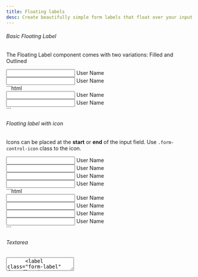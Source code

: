 ```yaml
---
title: Floating labels
desc: Create beautifully simple form labels that float over your input fields.
---
```


###### Basic Floating Label

The Floating Label component comes with two variations: Filled and Outlined

<Example>
  <div slot="preview" class="not-prose grid items-center gap-3 sm:grid-cols-2">
    <div class="form-floating form-field">
      <input type="text" id="floatingInput" class="form-control-fill" placeholder=" " />
      <label class="form-label" for="floatingInput">User Name</label>
    </div>
    <div class="form-floating form-field">
      <input type="text" id="floatingInputOutline" class="form-control" placeholder=" " />
      <label class="form-label" for="floatingInputOutline">User Name</label>
    </div>
  </div>
  <div slot="code">
    ```html
    <div class="form-floating form-field">
      <input type="text" id="floatingInput" class="form-control-fill" placeholder=" " />
      <label class="form-label" for="floatingInput">
        User Name
      </label>
    </div>
    <div class="form-floating form-field">
      <input type="text" id="floatingInputOutline" class="form-control" placeholder=" " />
      <label class="form-label" for="floatingInputOutline">
        User Name
      </label>
    </div>
    ```
  </div>
</Example>

###### Floating label with icon

Icons can be placed at the **start** or **end** of the input field. Use `.form-control-icon` class to the icon.

<Example>
  <div slot="preview" class="not-prose grid items-center gap-3 sm:grid-cols-2">
    <div class="input-group-icon">
      <span class="icon-[material-symbols--calendar-today-outline-rounded] form-control-icon-start"></span>
      <div class="form-floating form-field">
        <input type="text" class="form-control-fill" id="floatingLabelIcon" placeholder=" " />
        <label class="form-label" for="floatingLabelIcon">User Name</label>
      </div>
    </div>
    <div class="input-group-icon">
      <span class="icon-[material-symbols--calendar-today-outline-rounded] form-control-icon-start"></span>
      <div class="form-floating form-field">
        <input type="text" class="form-control" id="floatingLabelOutlineIcon" />
        <label class="form-label" for="floatingLabelOutlineIcon">User Name</label>
      </div>
    </div>
    <div class="input-group-icon">
      <span class="icon-[material-symbols--calendar-today-outline-rounded] form-control-icon-end"></span>
      <div class="form-floating form-field">
        <input type="text" class="form-control-fill" id="floatingLabelIconEnd" placeholder=" " />
        <label class="form-label" for="floatingLabelIconEnd">User Name</label>
      </div>
    </div>
    <div class="input-group-icon">
      <span class="icon-[material-symbols--calendar-today-outline-rounded] form-control-icon-end"></span>
      <div class="form-floating form-field">
        <input type="text" class="form-control" id="floatingLabelOutlineIconEnd" placeholder=" " />
        <label class="form-label" for="floatingLabelOutlineIconEnd">User Name</label>
      </div>
    </div>
  </div>
  <div slot="code">
    ```html
    <div class="input-group-icon">
      <span class="icon-[material-symbols--calendar-today-outline-rounded] form-control-icon-start"></span>
      <div class="form-floating form-field">
        <input type="text" class="form-control-fill" id="floatingLabelIcon" placeholder=" " />
        <label class="form-label" for="floatingLabelIcon">
          User Name
        </label>
      </div>
    </div>
    <div class="input-group-icon">
      <span class="icon-[material-symbols--calendar-today-outline-rounded] form-control-icon-start"></span>
      <div class="form-floating form-field">
        <input type="text" class="form-control" id="floatingLabelOutlineIcon" />
        <label class="form-label" for="floatingLabelOutlineIcon">
          User Name
        </label>
      </div>
    </div>
    <div class="input-group-icon">
      <span class="icon-[material-symbols--calendar-today-outline-rounded] form-control-icon-end"></span>
      <div class="form-floating form-field">
        <input type="text" class="form-control-fill" id="floatingLabelIconEnd" placeholder=" " />
        <label class="form-label" for="floatingLabelIconEnd">
          User Name
        </label>
      </div>
    </div>
    <div class="input-group-icon">
      <span class="icon-[material-symbols--calendar-today-outline-rounded] form-control-icon-end"></span>
      <div class="form-floating form-field">
        <input type="text" class="form-control" id="floatingLabelOutlineIconEnd" placeholder=" " />
        <label class="form-label" for="floatingLabelOutlineIconEnd">
          User Name
        </label>
      </div>
    </div>
    ```
  </div>
</Example>

###### Textarea

<Example>
  <div slot="preview" class="not-prose grid items-center gap-3 sm:grid-cols-2">
    <div class="form-floating form-field">
      <textarea type="text" class="form-control-fill" id="floatingTextarea" placeholder=" " />
      <label class="form-label" for="floatingTextarea">Message</label>
    </div>
    <div class="form-floating form-field">
      <textarea type="text" class="form-control" id="floatingTextareaOutline" placeholder=" " />
      <label class="form-label" for="floatingTextareaOutline">Message</label>
    </div>
  </div>
  <div slot="code">
    ```html
    <div class="form-floating form-field">
      <textarea type="text" class="form-control-fill" id="floatingTextarea" placeholder=" " />
      <label class="form-label" for="floatingTextarea">
        Message
      </label>
    </div>
    <div class="form-floating form-field">
      <textarea type="text" class="form-control" id="floatingTextareaOutline" placeholder=" " />
      <label class="form-label" for="floatingTextareaOutline">
        Message
      </label>
    </div>
    ```
  </div>
</Example>

###### Sizing

Set heights using classes like <code>.form-control-sm</code> and <code>.form-control-lg</code> for small and large input field. Default is medium.

<Example>
  <div slot="preview" class="not-prose grid items-center gap-3 sm:grid-cols-3">
    <div class="form-floating form-field">
      <input type="text" id="floatingInputSmall" class="form-control-fill form-control-sm" placeholder=" " />
      <label class="form-label" for="floatingInputSmall">Size Small</label>
    </div>
    <div class="form-floating form-field">
      <input type="text" id="floatingInputMedium" class="form-control-fill" placeholder=" " />
      <label class="form-label" for="floatingInputMedium">Size Medium</label>
    </div>
    <div class="form-floating form-field">
      <input type="text" id="floatingInputLarge" class="form-control-fill form-control-lg" placeholder=" " />
      <label class="form-label" for="floatingInputLarge">Size Large</label>
    </div>
    <div class="form-floating form-field">
      <input type="text" id="floatingInputOutlineSmall" class="form-control form-control-sm" placeholder=" " />
      <label class="form-label" for="floatingInputOutlineSmall">Size Small</label>
    </div>
    <div class="form-floating form-field">
      <input type="text" id="floatingInputOutlineMedium" class="form-control" placeholder=" " />
      <label class="form-label" for="floatingInputOutlineMedium">Size Medium</label>
    </div>
    <div class="form-floating form-field">
      <input type="text" id="floatingInputOutlineLarge" class="form-control form-control-lg" placeholder=" " />
      <label class="form-label" for="floatingInputOutlineLarge">Size Large</label>
    </div>
  </div>
  <div slot="code">
    ```html
    <div class="form-floating form-field">
      <input type="text" id="floatingInputSmall" class="form-control-fill form-control-sm" placeholder=" " />
      <label class="form-label" for="floatingInputSmall">
        Size Small
      </label>
    </div>
    <div class="form-floating form-field">
      <input type="text" id="floatingInputMedium" class="form-control-fill" placeholder=" " />
      <label class="form-label" for="floatingInputMedium">
        Size Medium
      </label>
    </div>
    <div class="form-floating form-field">
      <input type="text" id="floatingInputLarge" class="form-control-fill form-control-lg" placeholder=" " />
      <label class="form-label" for="floatingInputLarge">
        Size Large
      </label>
    </div>
    <div class="form-floating form-field">
      <input type="text" id="floatingInputOutlineSmall" class="form-control form-control-sm" placeholder=" " />
      <label class="form-label" for="floatingInputOutlineSmall">
        Size Small
      </label>
    </div>
    <div class="form-floating form-field">
      <input type="text" id="floatingInputOutlineMedium" class="form-control" placeholder=" " />
      <label class="form-label" for="floatingInputOutlineMedium">
        Size Medium
      </label>
    </div>
    <div class="form-floating form-field">
      <input type="text" id="floatingInputOutlineLarge" class="form-control form-control-lg" placeholder=" " />
      <label class="form-label" for="floatingInputOutlineLarge">
        Size Large
      </label>
    </div>
    ```
  </div>
</Example>

###### Color Variants

Different colors become visible while the input is focused. By default, the input field uses the **primary** color. Use additional utility classes to modify the focus color. Like:

- **`.form-control-secondary`**
- **`.form-control-success`**

<Example>
  <div slot="preview" class="not-prose grid items-center gap-3 sm:grid-cols-2">
    <div class="form-floating form-field">
      <input type="text" id="floatingInputSecondary" class="form-control-fill form-control-secondary" placeholder=" " />
      <label class="form-label" for="floatingInputSecondary">User Name</label>
    </div>
    <div class="form-floating form-field">
      <input type="text" id="floatingInputSuccess" class="form-control-fill form-control-success" placeholder=" " />
      <label class="form-label" for="floatingInputSuccess">User Name</label>
    </div>
    <div class="form-floating form-field">
      <input type="text" id="outlineSecondary" class="form-control form-control-secondary" placeholder=" " />
      <label class="form-label" for="outlineSecondary">User Name</label>
    </div>
    <div class="form-floating form-field">
      <input type="text" id="outlineSuccess" class="form-control form-control-success" placeholder=" " />
      <label class="form-label" for="outlineSuccess">User Name</label>
    </div>
  </div>
  <div slot="code">
    ```html
    <div class="form-floating form-field">
      <input type="text" id="floatingInputSecondary" class="form-control-fill form-control-secondary" placeholder=" " />
      <label class="form-label" for="floatingInputSecondary">
        User Name
      </label>
    </div>
    <div class="form-floating form-field">
      <input type="text" id="floatingInputSuccess" class="form-control-fill form-control-success" placeholder=" " />
      <label class="form-label" for="floatingInputSuccess">
        User Name
      </label>
    </div>
    <div class="form-floating form-field">
      <input type="text" id="outlineSecondary" class="form-control form-control-secondary" placeholder=" " />
      <label class="form-label" for="outlineSecondary">
        User Name
      </label>
    </div>
    <div class="form-floating form-field">
      <input type="text" id="outlineSuccess" class="form-control form-control-success" placeholder=" " />
      <label class="form-label" for="outlineSuccess">
        User Name
      </label>
    </div>
    ```
  </div>
</Example>

###### Disabled

<Example>
  <div slot="preview" class="not-prose grid items-center gap-3 sm:grid-cols-2">
    <div class="form-floating form-field">
      <input type="text" id="floatingInputDisabled" class="form-control-fill" placeholder=" " disabled />
      <label class="form-label" for="floatingInputDisabled">User Name</label>
    </div>
    <div class="form-floating form-field">
      <input type="text" id="inputOutlineDisabled" class="form-control" placeholder=" " disabled />
      <label class="form-label" for="inputOutlineDisabled">User Name</label>
    </div>
  </div>
  <div slot="code">
    ```html
    <div class="form-floating form-field">
      <input type="text" id="floatingInputDisabled" class="form-control-fill" placeholder=" " disabled />
      <label class="form-label" for="floatingInputDisabled">
        User Name
      </label>
    </div>
    <div class="form-floating form-field">
      <input type="text" id="inputOutlineDisabled" class="form-control" placeholder=" " disabled />
      <label class="form-label" for="inputOutlineDisabled">
        User Name
      </label>
    </div>
    ```
  </div>
</Example>

###### Validation

Indicate validation states by adding the `.is-invalid` class to input fields. This highlights the input field when invalid or requiring user attention.

<Example>
  <div slot="preview" class="not-prose grid items-center gap-3 sm:grid-cols-2">
    <div class="form-floating form-field">
      <input type="text" id="floatingInput" class="form-control-fill is-invalid" value="Hello world" placeholder=" " />
      <label class="form-label" for="floatingInput">User Name</label>
    </div>
    <div class="form-floating form-field">
      <input
        type="text"
        id="floatingInputOutline"
        class="form-control is-invalid"
        value="Hello world"
        placeholder=" "
      />
      <label class="form-label" for="floatingInputOutline">User Name</label>
    </div>
  </div>
  <div slot="code">
    ```html
    <div class="form-floating form-field">
      <input type="text" id="floatingInput" class="form-control-fill is-invalid" value="Hello world" placeholder=" " />
      <label class="form-label" for="floatingInput">
        User Name
      </label>
    </div>
    <div class="form-floating form-field">
      <input
        type="text"
        id="floatingInputOutline"
        class="form-control is-invalid"
        value="Hello world"
        placeholder=" "
      />
      <label class="form-label" for="floatingInputOutline">
        User Name
      </label>
    </div>
    ```
  </div>
</Example>

